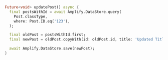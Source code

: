 ```dart
Future<void> updatePost() async {
  final postsWithId = await Amplify.DataStore.query(
    Post.classType,
    where: Post.ID.eq('123'),
  );

  final oldPost = postsWithId.first;
  final newPost = oldPost.copyWith(id: oldPost.id, title: 'Updated Title');

  await Amplify.DataStore.save(newPost);
}
```
